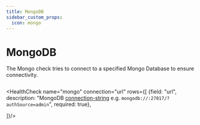 ```yaml
---
title: MongoDB
sidebar_custom_props:
  icon: mongo
---
```


# <Icon name="mongo" /> MongoDB

The Mongo check tries to connect to a specified Mongo Database to ensure connectivity.

```yaml title="icmp.yaml"  file=<rootDir>/modules/canary-checker/fixtures/datasources/mongo_pass.yaml
```
<HealthCheck name="mongo" connection="url" rows={[
  {field: "url", description: "MongoDB [connection-string](https://docs.mongodb.com/manual/reference/connection-string/) e.g.  `mongodb://:27017/?authSource=admin`", required: true},

]}/>


